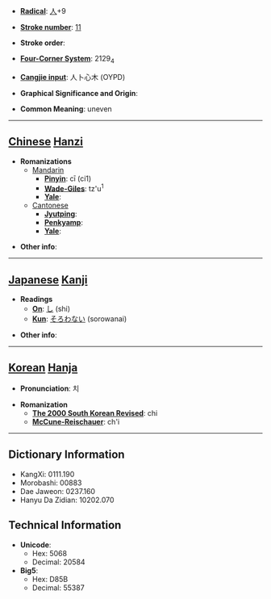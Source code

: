 * '''[[Wiktionary:Chinese radical index| Radical]]''': [[Wiktionary:Chinese radical index 人|人]]+9

* '''[[Wiktionary:Chinese total strokes index|Stroke number]]''': [[Wiktionary:Chinese total strokes index 11|11]]

* '''Stroke order''': 

* '''[[Wiktionary:Chinese four corner index|Four-Corner System]]''': 2129<sub>4</sub>

* '''[[Wiktionary:Chinese Cangjie index|Cangjie input]]''': 人卜心木 (OYPD)

* '''Graphical Significance and Origin''': 

* '''Common Meaning''': uneven

----

== [[Chinese]] [[Hanzi]] ==

* '''Romanizations'''
** [[Mandarin]]
*** '''[[Pinyin]]''': cī (ci1)
*** '''[[Wade-Giles]]''': tz'u<sup>1</sup>
*** '''[[Yale]]''': 
**[[Cantonese]]
***'''[[Jyutping]]''':
***'''[[Penkyamp]]''': 
***'''[[Yale]]''': 

* '''Other info''': 

----

== [[Japanese]] [[Kanji]] ==

* '''Readings'''
** '''[[On]]''': [[し]] (shi)
** '''[[Kun]]''': [[そろわない]] (sorowanai)

* '''Other info''':  

----

== [[Korean]] [[Hanja]] ==

* '''Pronunciation''': 치

* '''Romanization'''
** '''[[The 2000 South Korean Revised Romanization|The 2000 South Korean Revised]]''': chi
** '''[[McCune-Reischauer]]''': ch'i

----

== Dictionary Information ==

* KangXi: 0111.190
* Morobashi: 00883
* Dae Jaweon: 0237.160
* Hanyu Da Zidian: 10202.070

== Technical Information ==

* '''Unicode''':
** Hex: 5068
** Decimal: 20584
* '''Big5''':
** Hex: D85B
** Decimal: 55387